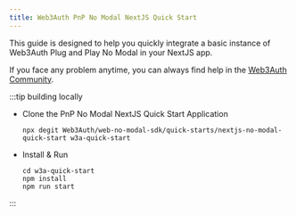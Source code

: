 ```yaml
---
title: Web3Auth PnP No Modal NextJS Quick Start
---
```


This guide is designed to help you quickly integrate a basic instance of Web3Auth Plug and Play No Modal in your NextJS app.

If you face any problem anytime, you can always find help in the [Web3Auth Community](https://web3auth.io/community/c/help-pnp/pnp-no-modal/15).

:::tip building locally

- Clone the PnP No Modal NextJS Quick Start Application

  ```shell npm2yarn
  npx degit Web3Auth/web-no-modal-sdk/quick-starts/nextjs-no-modal-quick-start w3a-quick-start
  ```

- Install & Run

  ```shell npm2yarn
  cd w3a-quick-start
  npm install
  npm run start
  ```

:::
